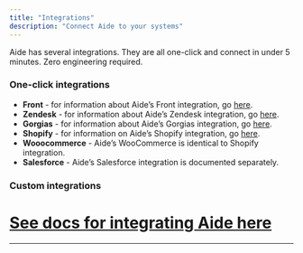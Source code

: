 ```yaml
---
title: "Integrations"
description: "Connect Aide to your systems"
---
```


Aide has several integrations. They are all one-click and connect in under 5 minutes. Zero engineering required.

### One-click integrations

- **Front** - for information about Aide’s Front integration, go [here](https://front.com/integrations/aide).
- **Zendesk** - for information about Aide’s Zendesk integration, go [here](https://www.zendesk.com/marketplace/apps/support/421826/aide-ai-support-automation/).
- **Gorgias** - for information about Aide’s Gorgias integration, go [here](https://www.gorgias.com/apps/aide-support).
- **Shopify** - for information on Aide’s Shopify integration, go [here](https://apps.shopify.com/aide).
- **Wooocommerce** - Aide’s WooCommerce is identical to Shopify integration.
- **Salesforce** - Aide’s Salesforce integration is documented separately.

### Custom integrations

# [See docs for integrating Aide here](/developers/custom-integration)

---
